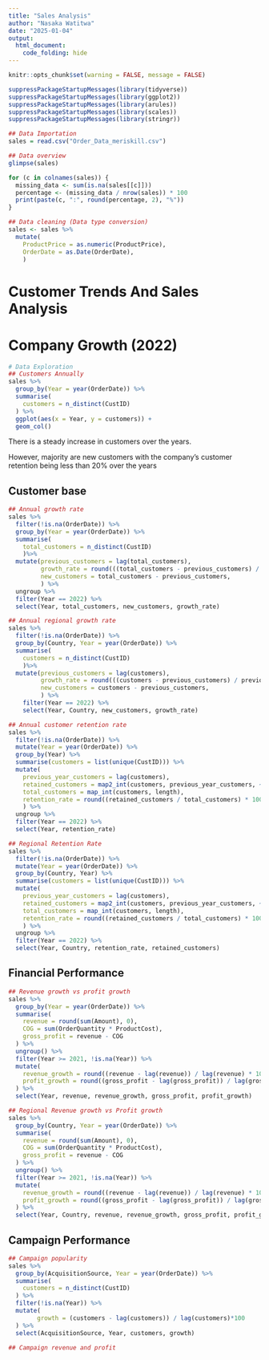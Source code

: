 ---
title: "Sales Analysis"
author: "Nasaka Watitwa"
date: "2025-01-04"
output:
  html_document:
    code_folding: hide
---
```{r setup, include=FALSE}
knitr::opts_chunk$set(warning = FALSE, message = FALSE)
```


```{r echo=FALSE}
suppressPackageStartupMessages(library(tidyverse))
suppressPackageStartupMessages(library(ggplot2))
suppressPackageStartupMessages(library(arules))
suppressPackageStartupMessages(library(scales))
suppressPackageStartupMessages(library(stringr))
```

```{r echo=FALSE}
## Data Importation
sales = read.csv("Order_Data_meriskill.csv")
```

```{r echo=FALSE, results='hide', message=FALSE}
## Data overview
glimpse(sales)

for (c in colnames(sales)) {
  missing_data <- sum(is.na(sales[[c]]))
  percentage <- (missing_data / nrow(sales)) * 100
  print(paste(c, ":", round(percentage, 2), "%"))
}
```

```{r echo=FALSE}
## Data cleaning (Data type conversion)
sales <- sales %>% 
  mutate(
    ProductPrice = as.numeric(ProductPrice),
    OrderDate = as.Date(OrderDate),
    )
```

# Customer Trends And Sales Analysis

# Company Growth (2022)
```{r}
# Data Exploration
## Customers Annually
sales %>% 
  group_by(Year = year(OrderDate)) %>% 
  summarise(
    customers = n_distinct(CustID)
  ) %>% 
  ggplot(aes(x = Year, y = customers)) + 
  geom_col()
```

There is a steady increase in customers over the years.

However, majority are new customers with the company's customer retention being less than 20% over the years

## Customer base
```{r echo=FALSE, results='hide', message=FALSE}
## Annual growth rate
sales %>% 
  filter(!is.na(OrderDate)) %>% 
  group_by(Year = year(OrderDate)) %>% 
  summarise(
    total_customers = n_distinct(CustID)
    )%>%
  mutate(previous_customers = lag(total_customers),
         growth_rate = round(((total_customers - previous_customers) / previous_customers) * 100,1),
         new_customers = total_customers - previous_customers,
         ) %>% 
  ungroup %>% 
  filter(Year == 2022) %>% 
  select(Year, total_customers, new_customers, growth_rate)
```

```{r echo=FALSE, results='hide', message=FALSE}
## Annual regional growth rate
sales %>% 
  filter(!is.na(OrderDate)) %>% 
  group_by(Country, Year = year(OrderDate)) %>% 
  summarise(
    customers = n_distinct(CustID)
    )%>%
  mutate(previous_customers = lag(customers),
         growth_rate = round(((customers - previous_customers) / previous_customers) * 100,1),
         new_customers = customers - previous_customers,
         ) %>% 
    filter(Year == 2022) %>% 
    select(Year, Country, new_customers, growth_rate)
```
  
```{r echo=FALSE, results='hide', message=FALSE}
## Annual customer retention rate
sales %>%
  filter(!is.na(OrderDate)) %>% 
  mutate(Year = year(OrderDate)) %>%
  group_by(Year) %>%
  summarise(customers = list(unique(CustID))) %>%
  mutate(
    previous_year_customers = lag(customers),
    retained_customers = map2_int(customers, previous_year_customers, ~ length(intersect(.x, .y))),
    total_customers = map_int(customers, length),
    retention_rate = round((retained_customers / total_customers) * 100)
    ) %>% 
  ungroup %>% 
  filter(Year == 2022) %>% 
  select(Year, retention_rate)
```

```{r echo=FALSE, results='hide', message=FALSE}
## Regional Retention Rate
sales %>%
  filter(!is.na(OrderDate)) %>% 
  mutate(Year = year(OrderDate)) %>%
  group_by(Country, Year) %>%
  summarise(customers = list(unique(CustID))) %>%
  mutate(
    previous_year_customers = lag(customers),
    retained_customers = map2_int(customers, previous_year_customers, ~ length(intersect(.x, .y))),
    total_customers = map_int(customers, length),
    retention_rate = round((retained_customers / total_customers) * 100)
    ) %>% 
  ungroup %>% 
  filter(Year == 2022) %>% 
  select(Year, Country, retention_rate, retained_customers)
```


## Financial Performance
```{r echo=FALSE, results='hide', message=FALSE}
## Revenue growth vs profit growth
sales %>%
  group_by(Year = year(OrderDate)) %>%
  summarise(
    revenue = round(sum(Amount), 0),
    COG = sum(OrderQuantity * ProductCost),
    gross_profit = revenue - COG
  ) %>%
  ungroup() %>%
  filter(Year >= 2021, !is.na(Year)) %>%
  mutate(
    revenue_growth = round((revenue - lag(revenue)) / lag(revenue) * 100,2),
    profit_growth = round((gross_profit - lag(gross_profit)) / lag(gross_profit) * 100,2)
  ) %>%
  select(Year, revenue, revenue_growth, gross_profit, profit_growth)
```

```{r echo=FALSE, results='hide', message=FALSE}
## Regional Revenue growth vs Profit growth
sales %>%
  group_by(Country, Year = year(OrderDate)) %>%
  summarise(
    revenue = round(sum(Amount), 0),
    COG = sum(OrderQuantity * ProductCost),
    gross_profit = revenue - COG
  ) %>%
  ungroup() %>%
  filter(Year >= 2021, !is.na(Year)) %>%
  mutate(
    revenue_growth = round((revenue - lag(revenue)) / lag(revenue) * 100,2),
    profit_growth = round((gross_profit - lag(gross_profit)) / lag(gross_profit) * 100,2)
  ) %>%
  select(Year, Country, revenue, revenue_growth, gross_profit, profit_growth)
```

## Campaign Performance
```{r echo=FALSE, results='hide', message=FALSE}
## Campaign popularity
sales %>% 
  group_by(AcquisitionSource, Year = year(OrderDate)) %>% 
  summarise(
    customers = n_distinct(CustID)
  ) %>% 
  filter(!is.na(Year)) %>% 
  mutate(
        growth = (customers - lag(customers)) / lag(customers)*100
  ) %>% 
  select(AcquisitionSource, Year, customers, growth)
```

```{r echo=FALSE, results='hide', message=FALSE}
## Campaign revenue and profit

```



